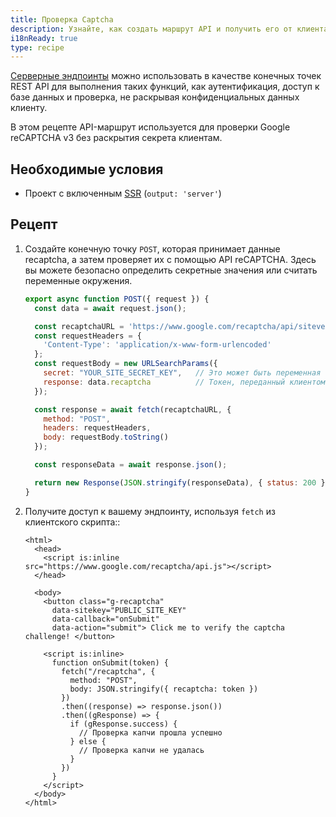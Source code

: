 ```yaml
---
title: Проверка Captcha
description: Узнайте, как создать маршрут API и получить его от клиента.
i18nReady: true
type: recipe
---
```


[Серверные эндпоинты](/ru/guides/endpoints/#серверные-эндпойнты-api-маршруты) можно использовать в качестве конечных точек REST API для выполнения таких функций, как аутентификация, доступ к базе данных и проверка, не раскрывая конфиденциальных данных клиенту.

В этом рецепте API-маршрут используется для проверки Google reCAPTCHA v3 без раскрытия секрета клиентам.

## Необходимые условия
- Проект с включенным [SSR](/ru/guides/on-demand-rendering/) (`output: 'server'`)

## Рецепт

1. Создайте конечную точку `POST`, которая принимает данные recaptcha, а затем проверяет их с помощью API reCAPTCHA. Здесь вы можете безопасно определить секретные значения или считать переменные окружения.

    ```js title="src/pages/recaptcha.js"
    export async function POST({ request }) {
      const data = await request.json();

      const recaptchaURL = 'https://www.google.com/recaptcha/api/siteverify';
      const requestHeaders = {
        'Content-Type': 'application/x-www-form-urlencoded'
      };
      const requestBody = new URLSearchParams({
        secret: "YOUR_SITE_SECRET_KEY",   // Это может быть переменная среды
        response: data.recaptcha          // Токен, переданный клиентом
      });

      const response = await fetch(recaptchaURL, {
        method: "POST",
        headers: requestHeaders,
        body: requestBody.toString()
      });

      const responseData = await response.json();

      return new Response(JSON.stringify(responseData), { status: 200 });
    }
    ```

2. Получите доступ к вашему эндпоинту, используя `fetch` из клиентского скрипта::

    ```astro title="src/pages/index.astro"
    <html>
      <head>
        <script is:inline src="https://www.google.com/recaptcha/api.js"></script>
      </head>

      <body>
        <button class="g-recaptcha" 
          data-sitekey="PUBLIC_SITE_KEY" 
          data-callback="onSubmit" 
          data-action="submit"> Click me to verify the captcha challenge! </button>

        <script is:inline>
          function onSubmit(token) {
            fetch("/recaptcha", {
              method: "POST",
              body: JSON.stringify({ recaptcha: token })
            })
            .then((response) => response.json())
            .then((gResponse) => {
              if (gResponse.success) {
                // Проверка капчи прошла успешно
              } else {
                // Проверка капчи не удалась
              }
            })
          }
        </script>
      </body>
    </html>
    ```